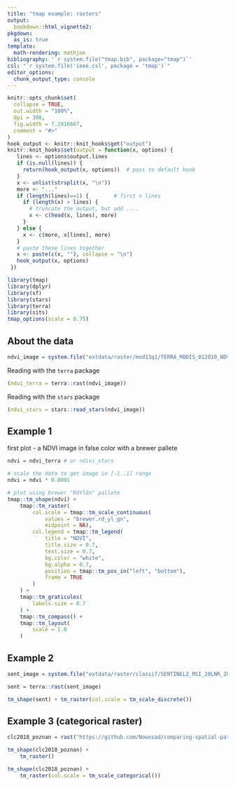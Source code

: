 ```yaml
---
title: "tmap example: rasters"
output: 
  bookdown::html_vignette2:
pkgdown:
  as_is: true
template:
  math-rendering: mathjax
bibliography: '`r system.file("tmap.bib", package="tmap")`'
csl: "`r system.file('ieee.csl', package = 'tmap')`"
editor_options: 
  chunk_output_type: console
---
```


```r
knitr::opts_chunk$set(
  collapse = TRUE,
  out.width = "100%",
  dpi = 300,
  fig.width = 7.2916667,
  comment = "#>"
)
hook_output <- knitr::knit_hooks$get("output")
knitr::knit_hooks$set(output = function(x, options) {
   lines <- options$output.lines
   if (is.null(lines)) {
     return(hook_output(x, options))  # pass to default hook
   }
   x <- unlist(strsplit(x, "\n"))
   more <- "..."
   if (length(lines)==1) {        # first n lines
     if (length(x) > lines) {
       # truncate the output, but add ....
       x <- c(head(x, lines), more)
     }
   } else {
     x <- c(more, x[lines], more)
   }
   # paste these lines together
   x <- paste(c(x, ""), collapse = "\n")
   hook_output(x, options)
 })

```

```r
library(tmap)
library(dplyr)
library(sf)
library(stars)
library(terra)
library(sits)
tmap_options(scale = 0.75)
```


## About the data

```r
ndvi_image = system.file("extdata/raster/mod13q1/TERRA_MODIS_012010_NDVI_2014-01-17.jp2", package = "sits")
```

Reading with the `terra` package

```r
(ndvi_terra = terra::rast(ndvi_image))
```

Reading with the `stars` package

```r
(ndvi_stars = stars::read_stars(ndvi_image))
```


## Example 1

first plot - a NDVI image in false color with a brewer pallete

```r
ndvi = ndvi_terra # or ndivi_stars

# scale the data to get image in [-1..1] range
ndvi = ndvi * 0.0001

# plot using brewer "RdYlGn" pallete
tmap::tm_shape(ndvi) +
    tmap::tm_raster(
        col.scale = tmap::tm_scale_continuous(
            values = "brewer.rd_yl_gn",
            midpoint = NA),
        col.legend = tmap::tm_legend(
            title = "NDVI",
            title.size = 0.7,
            text.size = 0.7,
            bg.color = "white",
            bg.alpha = 0.7,
            position = tmap::tm_pos_in("left", "bottom"),
            frame = TRUE
        )
    ) +
    tmap::tm_graticules(
        labels.size = 0.7
    ) +
    tmap::tm_compass() +
    tmap::tm_layout(
        scale = 1.0
    )
```

## Example 2

```r
sent_image = system.file("extdata/raster/classif/SENTINEL2_MSI_20LNR_2020-06-04_2021-08-26_class_v1.tif", package = "sits")
```

```r
sent = terra::rast(sent_image)
```

```r
tm_shape(sent) + tm_raster(col.scale = tm_scale_discrete())
```

## Example 3 (categorical raster)

```r
clc2018_poznan = rast("https://github.com/Nowosad/comparing-spatial-patterns-2024/raw/refs/heads/main/data/clc2018_poznan.tif")
```

```r
tm_shape(clc2018_poznan) + 
	tm_raster()
```

```r
tm_shape(clc2018_poznan) + 
	tm_raster(col.scale = tm_scale_categorical())
```
